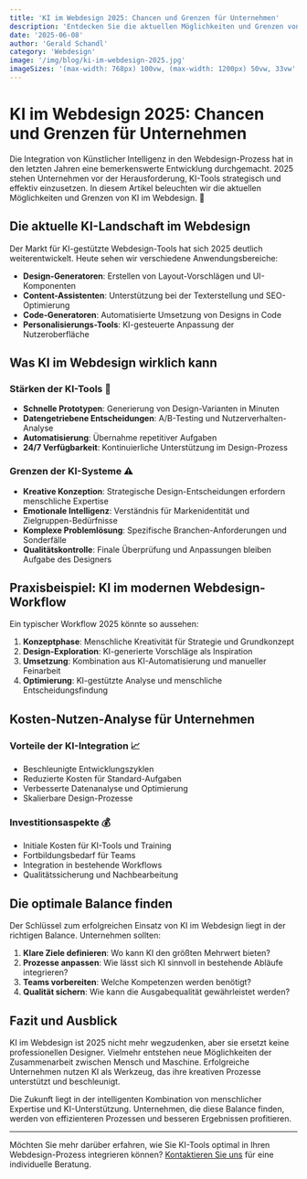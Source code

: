 ```yaml
---
title: 'KI im Webdesign 2025: Chancen und Grenzen für Unternehmen'
description: 'Entdecken Sie die aktuellen Möglichkeiten und Grenzen von KI im Webdesign 2025. Ein praktischer Leitfaden für Unternehmen.'
date: '2025-06-08'
author: 'Gerald Schandl'
category: 'Webdesign'
image: '/img/blog/ki-im-webdesign-2025.jpg'
imageSizes: '(max-width: 768px) 100vw, (max-width: 1200px) 50vw, 33vw'
---
```


# KI im Webdesign 2025: Chancen und Grenzen für Unternehmen

Die Integration von Künstlicher Intelligenz in den Webdesign-Prozess hat in den letzten Jahren eine bemerkenswerte Entwicklung durchgemacht. 2025 stehen Unternehmen vor der Herausforderung, KI-Tools strategisch und effektiv einzusetzen. In diesem Artikel beleuchten wir die aktuellen Möglichkeiten und Grenzen von KI im Webdesign. 🤖

## Die aktuelle KI-Landschaft im Webdesign

Der Markt für KI-gestützte Webdesign-Tools hat sich 2025 deutlich weiterentwickelt. Heute sehen wir verschiedene Anwendungsbereiche:

- **Design-Generatoren**: Erstellen von Layout-Vorschlägen und UI-Komponenten
- **Content-Assistenten**: Unterstützung bei der Texterstellung und SEO-Optimierung
- **Code-Generatoren**: Automatisierte Umsetzung von Designs in Code
- **Personalisierungs-Tools**: KI-gesteuerte Anpassung der Nutzeroberfläche

## Was KI im Webdesign wirklich kann

### Stärken der KI-Tools 💪

- **Schnelle Prototypen**: Generierung von Design-Varianten in Minuten
- **Datengetriebene Entscheidungen**: A/B-Testing und Nutzerverhalten-Analyse
- **Automatisierung**: Übernahme repetitiver Aufgaben
- **24/7 Verfügbarkeit**: Kontinuierliche Unterstützung im Design-Prozess

### Grenzen der KI-Systeme ⚠️

- **Kreative Konzeption**: Strategische Design-Entscheidungen erfordern menschliche Expertise
- **Emotionale Intelligenz**: Verständnis für Markenidentität und Zielgruppen-Bedürfnisse
- **Komplexe Problemlösung**: Spezifische Branchen-Anforderungen und Sonderfälle
- **Qualitätskontrolle**: Finale Überprüfung und Anpassungen bleiben Aufgabe des Designers

## Praxisbeispiel: KI im modernen Webdesign-Workflow

Ein typischer Workflow 2025 könnte so aussehen:

1. **Konzeptphase**: Menschliche Kreativität für Strategie und Grundkonzept
2. **Design-Exploration**: KI-generierte Vorschläge als Inspiration
3. **Umsetzung**: Kombination aus KI-Automatisierung und manueller Feinarbeit
4. **Optimierung**: KI-gestützte Analyse und menschliche Entscheidungsfindung

## Kosten-Nutzen-Analyse für Unternehmen

### Vorteile der KI-Integration 📈

- Beschleunigte Entwicklungszyklen
- Reduzierte Kosten für Standard-Aufgaben
- Verbesserte Datenanalyse und Optimierung
- Skalierbare Design-Prozesse

### Investitionsaspekte 💰

- Initiale Kosten für KI-Tools und Training
- Fortbildungsbedarf für Teams
- Integration in bestehende Workflows
- Qualitätssicherung und Nachbearbeitung

## Die optimale Balance finden

Der Schlüssel zum erfolgreichen Einsatz von KI im Webdesign liegt in der richtigen Balance. Unternehmen sollten:

1. **Klare Ziele definieren**: Wo kann KI den größten Mehrwert bieten?
2. **Prozesse anpassen**: Wie lässt sich KI sinnvoll in bestehende Abläufe integrieren?
3. **Teams vorbereiten**: Welche Kompetenzen werden benötigt?
4. **Qualität sichern**: Wie kann die Ausgabequalität gewährleistet werden?

## Fazit und Ausblick

KI im Webdesign ist 2025 nicht mehr wegzudenken, aber sie ersetzt keine professionellen Designer. Vielmehr entstehen neue Möglichkeiten der Zusammenarbeit zwischen Mensch und Maschine. Erfolgreiche Unternehmen nutzen KI als Werkzeug, das ihre kreativen Prozesse unterstützt und beschleunigt.

Die Zukunft liegt in der intelligenten Kombination von menschlicher Expertise und KI-Unterstützung. Unternehmen, die diese Balance finden, werden von effizienteren Prozessen und besseren Ergebnissen profitieren.

---

Möchten Sie mehr darüber erfahren, wie Sie KI-Tools optimal in Ihren Webdesign-Prozess integrieren können? [Kontaktieren Sie uns](/kontakt) für eine individuelle Beratung.
